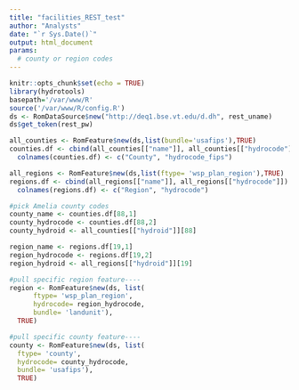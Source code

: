 ```yaml
---
title: "facilities_REST_test"
author: "Analysts"
date: "`r Sys.Date()`"
output: html_document
params:
  # county or region codes
---
```


```r
knitr::opts_chunk$set(echo = TRUE)
library(hydrotools)
basepath='/var/www/R'
source('/var/www/R/config.R')
ds <- RomDataSource$new("http://deq1.bse.vt.edu/d.dh", rest_uname)
ds$get_token(rest_pw)
```

```r
all_counties <- RomFeature$new(ds,list(bundle='usafips'),TRUE)
counties.df <- cbind(all_counties[["name"]], all_counties[["hydrocode"]])
  colnames(counties.df) <- c("County", "hydrocode_fips")

all_regions <- RomFeature$new(ds,list(ftype= 'wsp_plan_region'),TRUE)
regions.df <- cbind(all_regions[["name"]], all_regions[["hydrocode"]])
  colnames(regions.df) <- c("Region", "hydrocode")
```

```r
#pick Amelia county codes
county_name <- counties.df[88,1]
county_hydrocode <- counties.df[88,2]
county_hydroid <- all_counties[["hydroid"]][88]

region_name <- regions.df[19,1]
region_hydrocode <- regions.df[19,2]
region_hydroid <- all_regions[["hydroid"]][19]
```

```r
#pull specific region feature----
region <- RomFeature$new(ds, list(
      ftype= 'wsp_plan_region',
      hydrocode= region_hydrocode,
      bundle= 'landunit'), 
  TRUE)

#pull specific county feature----
county <- RomFeature$new(ds, list(
  ftype= 'county',
  hydrocode= county_hydrocode,
  bundle= 'usafips'), 
  TRUE)
```